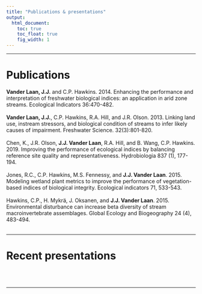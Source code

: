 ```yaml
---
title: "Publications & presentations"
output:
  html_document:
    toc: true  
    toc_float: true
    fig_width: 1
---
```


----

# Publications
**Vander Laan, J.J.** and C.P. Hawkins. 2014. Enhancing the performance and interpretation of freshwater biological indices: an application in arid zone streams. Ecological Indicators 36:470-482.  
<br>
**Vander Laan, J.J.**, C.P. Hawkins, R.A. Hill, and J.R. Olson. 2013. Linking land use, instream stressors, and biological condition of streams to infer likely causes of impairment. Freshwater Science. 32(3):801-820.  
<br>
Chen, K., J.R. Olson, **J.J. Vander Laan**, R.A. Hill, and B. Wang, C.P. Hawkins. 2019. Improving the performance of ecological indices by balancing reference site quality and representativeness. Hydrobiologia 837 (1), 177-194.  
<br>
Jones, R.C., C.P. Hawkins, M.S. Fennessy, and **J.J. Vander Laan**. 2015. Modeling wetland plant metrics to improve the performance of vegetation-based indices of biological integrity. Ecological indicators 71, 533-543.  
<br>
Hawkins, C.P., H. Mykrä, J. Oksanen, and **J.J. Vander Laan**. 2015. Environmental disturbance can increase beta diversity of stream macroinvertebrate assemblages. Global Ecology and Biogeography 24 (4), 483-494.  
<br>

----

# Recent presentations
<br>
<br>


----
